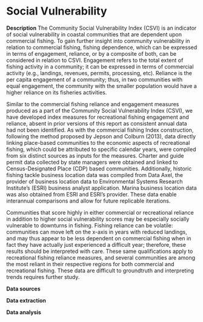 # Social Vulnerability

**Description** The Community Social Vulnerability Index (CSVI) is an indicator of social vulnerability in coastal communities that are dependent upon commercial fishing. To gain further insight into community vulnerability in relation to commercial fishing, fishing dependence, which can be expressed in terms of engagement, reliance, or by a composite of both, can be considered in relation to CSVI. Engagement refers to the total extent of fishing activity in a community; it can be expressed in terms of commercial activity (e.g., landings, revenues, permits, processing, etc). Reliance is the per capita engagement of a community; thus, in two communities with equal engagement, the community with the smaller population would have a higher reliance on its fisheries activities.

Similar to the commercial fishing reliance and engagement measures produced as a part of the Community Social Vulnerability Index (CSVI), we have developed index measures for recreational fishing engagement and reliance, absent in prior versions of this report as consistent annual data had not been identified. As with the commercial fishing Index construction, following the method proposed by Jepson and Colburn (2013), data directly linking place-based communities to the economic aspects of recreational fishing, which could be attributed to specific calendar years, were compiled from six distinct sources as inputs for the measures. Charter and guide permit data collected by state managers were obtained and linked to Census-Designated Place (CDP) based communities. Additionally, historic fishing tackle business location data was compiled from Data Axel, the provider of business location data to Environmental Systems Research Institute’s (ESRI) business analyst application. Marina business location data was also obtained from ESRI and ESRI’s provider. These data enable interannual comparisons and allow for future replicable iterations.

Communities that score highly in either commercial or recreational reliance in addition to higher social vulnerability scores may be especially socially vulnerable to downturns in fishing. Fishing reliance can be volatile: communities can move left on the x-axis in years with reduced landings, and may thus appear to be less dependent on commercial fishing when in fact they have actually just experienced a difficult year; therefore, these results should be interpreted with care. These same qualifications apply to recreational fishing reliance measures, and several communities are among the most reliant in their respective regions for both commercial and recreational fishing. These data are difficult to groundtruth and interpreting trends requires further study.

**Data sources**

**Data extraction**

**Data analysis**
